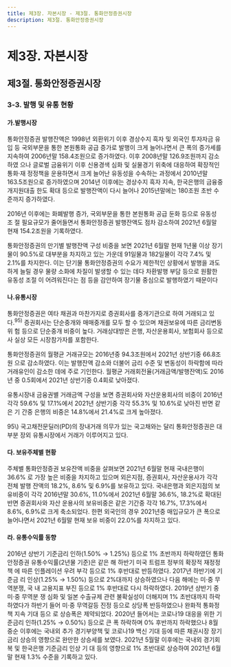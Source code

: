 ```yaml
---
title: 제3장. 자본시장 - 제3절. 통화안정증권시장
description: 제3절. 통화안정증권시장
---
```


# 제3장. 자본시장

## 제3절. 통화안정증권시장

### 3-3. 발행 및 유통 현황

#### 가.발행시장

통화안정증권 발행잔액은 1998년 외환위기 이후 경상수지 흑자 및 외국인 투자자금 유
입 등 국외부문을 통한 본원통화 공급 증가로 발행이 크게 늘어나면서 큰 폭의 증가세를
지속하여 2006년말 158.4조원으로 증가하였다. 이후 2008년말 126.9조원까지 감소하였
으나 글로벌 금융위기 이후 신용경색 심화 및 실물경기 위축에 대응하여 확장적인 통화·재
정정책을 운용하면서 크게 늘어난 유동성을 수속하는 과정에서 2010년말 163.5조원으로
증가하였으며 2014년 이후에는 경상수지 흑자 지속, 한국은행의 금융중개지원대출 한도
확대 등으로 발행잔액이 다시 늘어나 2015년말에는 180조원 초반 수준까지 증가하였다.

2016년 이후에는 화폐발행 증가, 국외부문을 통한 본원통화 공급 둔화 등으로 유동성 조
절 필요규모가 줄어들면서 통화안정증권 발행잔액도 점차 감소하여 2021년 6월말 현재
154.2조원을 기록하였다.


<GCenterImg src ="/fm/3-18.png" caption="그림3-18. 통화안정증권 발행잔액 및 순발행액"/>


통화안정증권의 만기별 발행잔액 구성 비중을 보면 2021년 6월말 현재 1년물 이상 장기
물이 90.5%로 대부분을 차지하고 있는 가운데 91일물과 182일물이 각각 7.4% 및 2.1%를
차지한다. 이는 단기물 통화안정증권의 수요가 제한적인 상황에서 발행을 과도하게 늘릴
경우 물량 소화에 차질이 발생할 수 있는 데다 차환발행 부담 등으로 원활한 유동성 조절
이 어려워진다는 점 등을 감안하여 장기물 중심으로 발행하였기 때문이다


<GCenterImg src ="/fm/3-19.png" caption="그림3-19. 통화안정증권 만기별 발행잔액 구성비"/>

#### 나.유통시장

통화안정증권은 여타 채권과 마찬가지로 증권회사를 중개기관으로 하여 거래되고 있
다.$^{95)}$ 증권회사는 단순중개와 매매중개를 모두 할 수 있으며 채권보유에 따른 금리변동 위
험 등으로 단순중개 비중이 높다. 거래상대방은 은행, 자산운용회사, 보험회사 등으로 사
실상 모든 시장참가자를 포함한다.

통화안정증권의 월평균 거래규모는 2016년중 94.3조원에서 2021년 상반기중 66.8조원
으로 감소하였다. 이는 발행잔액 감소와 더불어 금리 수준 및 변동성이 하락함에 따라 거래유인이 감소한 데에 주로 기인한다. 월평균 거래회전율(거래금액/발행잔액)도 2016년
중 0.5회에서 2021년 상반기중 0.4회로 낮아졌다.


<GCenterImg src ="/fm/t3-35.png" caption="표3-35. 통화안정증권 거래금액 및 회전율"/>


유통시장내 금융권별 거래금액 구성을 보면 증권회사와 자산운용회사의 비중이 2016년
각각 59.6% 및 17.1%에서 2021년 상반기중 각각 55.3% 및 10.6%로 낮아진 반면 같은 기
간중 은행의 비중은 14.8%에서 21.4%로 크게 높아졌다.


<GCenterImg src ="/fm/3-20.png" caption="그림3-20. 투자자별 통화안정증권 거래금액 구성비"/>


<GComment>
95\) 국고채전문딜러(PD)의 장내거래 의무가 있는 국고채와는 달리 통화안정증권은 대부분 장외 유통시장에서 거래가 이루어지고 있다.

</GComment>

#### 다. 보유주체별 현황

주체별 통화안정증권 보유잔액 비중을 살펴보면 2021년 6월말 현재 국내은행이 36.6%
로 가장 높은 비중을 차지하고 있으며 외은지점, 증권회사, 자산운용사가 각각 전체 발행
잔액의 18.2%, 8.6% 및 6.9%를 보유하고 있다. 국내은행과 외은지점의 보유비중이 각각
2016년말 30.6%, 11.0%에서 2021년 6월말 36.6%, 18.2%로 확대된 반면 증권회사와 자산
운용사의 보유비중은 같은 기간중 각각 16.7%, 17.3%에서 8.6%, 6.9%로 크게 축소되었다.
한편 외국인의 경우 2021년중 매입규모가 큰 폭으로 늘어나면서 2021년 6월말 현재 보유
비중이 22.0%를 차지하고 있다.


<GCenterImg src ="/fm/t3-36.png" caption="표3-36. 투자자별 통화안정증권 보유잔액"/>


#### 라. 유통수익률 동향

2016년 상반기 기준금리 인하(1.50% → 1.25%) 등으로 1% 초반까지 하락하였던 통화
안정증권 유통수익률(2년물 기준)은 같은 해 하반기 미국 트럼프 정부의 확장적 재정정책
에 따른 인플레이션 우려 부각 등으로 1% 후반대로 반등하였다. 2017년 하반기에 기준금
리 인상(1.25% → 1.50%) 등으로 2%대까지 상승하였으나 다음 해에는 미·중 무역분쟁, 국
내 고용지표 부진 등으로 1% 후반대로 다시 하락하였다. 2019년 상반기 중 미·중 무역분
쟁 심화 및 일본 수출규제 관련 불확실성이 더해지며 1% 초반대까지 하락하였다가 하반기
들어 미·중 무역갈등 진정 등으로 상당폭 반등하였으나 완화적 통화정책 지속 기대 등으
로 상승폭은 제약되었다. 2020년 들어서는 코로나19 대응을 위한 기준금리 인하(1.25% →
0.50%) 등으로 큰 폭 하락하며 0% 후반까지 하락했으나 8월 중순 이후에는 국내외 추가
경기부양책 및 코로나19 백신 기대 등에 따른 채권시장 장기금리 상승의 영향으로 완만한
상승세를 보였다. 2021년 5월말 이후에는 국내외 경기회복 및 한국은행 기준금리 인상 기
대 등의 영향으로 1% 초반대로 상승하여 2021년 6월말 현재 1.3% 수준을 기록하고 있다.


<GCenterImg src ="/fm/3-21.png" caption="그림3-21. 통화안정증권 유통수익률"/>

